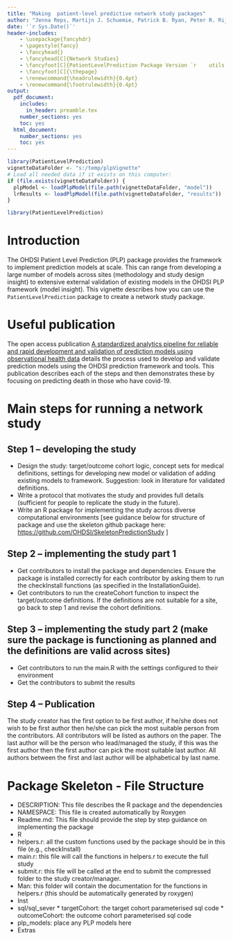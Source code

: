```yaml
---
title: "Making  patient-level predictive network study packages"
author: "Jenna Reps, Martijn J. Schuemie, Patrick B. Ryan, Peter R. Rijnbeek"
date: '`r Sys.Date()`'
header-includes:
    - \usepackage{fancyhdr}
    - \pagestyle{fancy}
    - \fancyhead{}
    - \fancyhead[C]{Network Studies}
    - \fancyfoot[C]{PatientLevelPrediction Package Version `r    utils::packageVersion("PatientLevelPrediction")`}
    - \fancyfoot[C]{\thepage}
    - \renewcommand{\headrulewidth}{0.4pt}
    - \renewcommand{\footrulewidth}{0.4pt}
output:
  pdf_document:
    includes:
      in_header: preamble.tex
    number_sections: yes
    toc: yes
  html_document:
    number_sections: yes
    toc: yes
---
```


```{=html}
<!--
%\VignetteEngine{knitr::rmarkdown}
%\VignetteIndexEntry{Making  patient-level predictive network study packages}
-->
```
```r
library(PatientLevelPrediction)
vignetteDataFolder <- "s:/temp/plpVignette"
# Load all needed data if it exists on this computer:
if (file.exists(vignetteDataFolder)) {
  plpModel <- loadPlpModel(file.path(vignetteDataFolder, "model"))
  lrResults <- loadPlpModel(file.path(vignetteDataFolder, "results"))
}
```

```r
library(PatientLevelPrediction)
```

\newpage

# Introduction

The OHDSI Patient Level Prediction (PLP) package provides the framework to implement prediction models at scale. This can range from developing a large number of models across sites (methodology and study design insight) to extensive external validation of existing models in the OHDSI PLP framework (model insight). This vignette describes how you can use the `PatientLevelPrediction` package to create a network study package.

# Useful publication

The open access publication [A standardized analytics pipeline for reliable and rapid development and validation of prediction models using observational health data](https://pubmed.ncbi.nlm.nih.gov/34560604/) details the process used to develop and validate prediction models using the OHDSI prediction framework and tools. This publication describes each of the steps and then demonstrates these by focusing on predicting death in those who have covid-19.

# Main steps for running a network study

## Step 1 – developing the study

-   Design the study: target/outcome cohort logic, concept sets for medical definitions, settings for developing new model or validation of adding existing models to framework. Suggestion: look in literature for validated definitions.
-   Write a protocol that motivates the study and provides full details (sufficient for people to replicate the study in the future).
-   Write an R package for implementing the study across diverse computational environments [see guidance below for structure of package and use the skeleton github package here: <https://github.com/OHDSI/SkeletonPredictionStudy> ]

## Step 2 – implementing the study part 1

-   Get contributors to install the package and dependencies. Ensure the package is installed correctly for each contributor by asking them to run the checkInstall functions (as specified in the InstallationGuide).
-   Get contributors to run the createCohort function to inspect the target/outcome definitions. If the definitions are not suitable for a site, go back to step 1 and revise the cohort definitions.

## Step 3 – implementing the study part 2 (make sure the package is functioning as planned and the definitions are valid across sites)

-   Get contributors to run the main.R with the settings configured to their environment
-   Get the contributors to submit the results

## Step 4 – Publication

The study creator has the first option to be first author, if he/she does not wish to be first author then he/she can pick the most suitable person from the contributors. All contributors will be listed as authors on the paper. The last author will be the person who lead/managed the study, if this was the first author then the first author can pick the most suitable last author. All authors between the first and last author will be alphabetical by last name.

# Package Skeleton - File Structure

-   DESCRIPTION: This file describes the R package and the dependencies
-   NAMESPACE: This file is created automatically by Roxygen
-   Readme.md: This file should provide the step by step guidance on implementing the package
-   R
-   helpers.r: all the custom functions used by the package should be in this file (e.g., checkInstall)
-   main.r: this file will call the functions in helpers.r to execute the full study
-   submit.r: this file will be called at the end to submit the compressed folder to the study creator/manager.
-   Man: this folder will contain the documentation for the functions in helpers.r (this should be automatically generated by roxygen)
-   Inst
-   sql/sql_sever \* targetCohort: the target cohort parameterised sql code \* outcomeCohort: the outcome cohort parameterised sql code
-   plp_models: place any PLP models here
-   Extras
